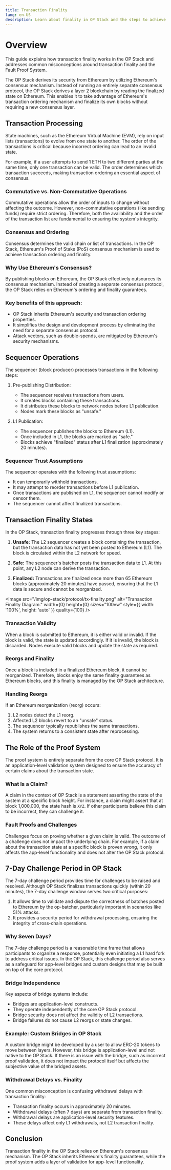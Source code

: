 ```yaml
---
title: Transaction Finality
lang: en-US
description: Learn about finality in OP Stack and the steps to achieve transaction settlement.
---
```



# Overview

This guide explains how transaction finality works in the OP Stack and addresses common misconceptions around transaction finality and the Fault Proof System.

The OP Stack derives its security from Ethereum by utilizing Ethereum's consensus mechanism. Instead of running an entirely separate consensus protocol, the OP Stack derives a layer 2 blockchain by reading the finalized state on Ethereum.
This enables it to take advantage of Ethereum's transaction ordering mechanism and finalize its own blocks without requiring a new consensus layer.

## Transaction Processing

State machines, such as the Ethereum Virtual Machine (EVM), rely on input lists (transactions) to evolve from one state to another. The order of the transactions is critical because incorrect ordering can lead to an invalid state.

For example, if a user attempts to send 1 ETH to two different parties at the same time, only one transaction can be valid. The order determines which transaction succeeds, making transaction ordering an essential aspect of consensus.

### Commutative vs. Non-Commutative Operations

Commutative operations allow the order of inputs to change without affecting the outcome. However, non-commutative operations (like sending funds) require strict ordering. Therefore, both the availability and the order of the transaction list are fundamental to ensuring the system's integrity.

### Consensus and Ordering

Consensus determines the valid chain or list of transactions. In the OP Stack, Ethereum's Proof of Stake (PoS) consensus mechanism is used to achieve transaction ordering and finality.

### Why Use Ethereum's Consensus?

By publishing blocks on Ethereum, the OP Stack effectively outsources its consensus mechanism. Instead of creating a separate consensus protocol, the OP Stack relies on Ethereum's ordering and finality guarantees.

### Key benefits of this approach:

*   OP Stack inherits Ethereum's security and transaction ordering properties.
*   It simplifies the design and development process by eliminating the need for a separate consensus protocol.
*   Attack vectors, such as double-spends, are mitigated by Ethereum's security mechanisms.

## Sequencer Operations

The sequencer (block producer) processes transactions in the following steps:

1.  Pre-publishing Distribution:
    *   The sequencer receives transactions from users.
    *   It creates blocks containing these transactions.
    *   It distributes these blocks to network nodes before L1 publication.
    *   Nodes mark these blocks as "unsafe."

2.  L1 Publication:
    *   The sequencer publishes the blocks to Ethereum (L1).
    *   Once included in L1, the blocks are marked as "safe."
    *   Blocks achieve "finalized" status after L1 finalization (approximately 20 minutes).

### Sequencer Trust Assumptions

The sequencer operates with the following trust assumptions:

*   It can temporarily withhold transactions.
*   It may attempt to reorder transactions before L1 publication.
*   Once transactions are published on L1, the sequencer cannot modify or censor them.
*   The sequencer cannot affect finalized transactions.

## Transaction Finality States

In the OP Stack, transaction finality progresses through three key stages:

1.  **Unsafe:** The L2 sequencer creates a block containing the transaction, but the transaction data has not yet been posted to Ethereum (L1). The block is circulated within the L2 network for speed.

2.  **Safe:** The sequencer's batcher posts the transaction data to L1. At this point, any L2 node can derive the transaction.

3.  **Finalized:** Transactions are finalized once more than 65 Ethereum blocks (approximately 20 minutes) have passed, ensuring that the L1 data is secure and cannot be reorganized.

<Image src="/img/op-stack/protocol/tx-finality.png" alt="Transaction Finality Diagram." width={0} height={0} sizes="100vw" style={{ width: '100%', height: 'auto' }} quality={100} />

### Transaction Validity

When a block is submitted to Ethereum, it is either valid or invalid. If the block is valid, the state is updated accordingly. If it is invalid, the block is discarded. Nodes execute valid blocks and update the state as required.

### Reorgs and Finality

Once a block is included in a finalized Ethereum block, it cannot be reorganized. Therefore, blocks enjoy the same finality guarantees as Ethereum blocks, and this finality is managed by the OP Stack architecture.

### Handling Reorgs

If an Ethereum reorganization (reorg) occurs:

1.  L2 nodes detect the L1 reorg.
2.  Affected L2 blocks revert to an "unsafe" status.
3.  The sequencer typically republishes the same transactions.
4.  The system returns to a consistent state after reprocessing.

## The Role of the Proof System

The proof system is entirely separate from the core OP Stack protocol. It is an application-level validation system designed to ensure the accuracy of certain claims about the transaction state.

### What Is a Claim?

A claim in the context of OP Stack is a statement asserting the state of the system at a specific block height. For instance, a claim might assert that at block 1,000,000, the state hash is `XYZ`. If other participants believe this claim to be incorrect, they can challenge it.

### Fault Proofs and Challenges

Challenges focus on proving whether a given claim is valid. The outcome of a challenge does not impact the underlying chain. For example, if a claim about the transaction state at a specific block is proven wrong, it only affects the app-level functionality and does not alter the OP Stack protocol.

## 7-Day Challenge Period in OP Stack

The 7-day challenge period provides time for challenges to be raised and resolved.
Although OP Stack finalizes transactions quickly (within 20 minutes), the 7-day challenge window serves two critical purposes:

1.  It allows time to validate and dispute the correctness of batches posted to Ethereum by the op-batcher, particularly important in scenarios like 51% attacks.
2.  It provides a security period for withdrawal processing, ensuring the integrity of cross-chain operations.

### Why Seven Days?

The 7-day challenge period is a reasonable time frame that allows participants to organize a response, potentially even initiating a L1 hard fork to address critical issues. In the OP Stack, this challenge period also serves as a safeguard for app-level bridges and custom designs that may be built on top of the core protocol.

### Bridge Independence

Key aspects of bridge systems include:

*   Bridges are application-level constructs.
*   They operate independently of the core OP Stack protocol.
*   Bridge security does not affect the validity of L2 transactions.
*   Bridge failures do not cause L2 reorgs or state changes.

### Example: Custom Bridges in OP Stack

A custom bridge might be developed by a user to allow ERC-20 tokens to move between layers. However, this bridge is application-level and not native to the OP Stack. If there is an issue with the bridge, such as incorrect proof validation, it does not impact the protocol itself but affects the subjective value of the bridged assets.

### Withdrawal Delays vs. Finality

One common misconception is confusing withdrawal delays with transaction finality:

*   Transaction finality occurs in approximately 20 minutes.
*   Withdrawal delays (often 7 days) are separate from transaction finality.
*   Withdrawal delays are application-level security features.
*   These delays affect only L1 withdrawals, not L2 transaction finality.

## Conclusion

Transaction finality in the OP Stack relies on Ethereum's consensus mechanism. The OP Stack inherits Ethereum's finality guarantees, while the proof system adds a layer of validation for app-level functionality.
